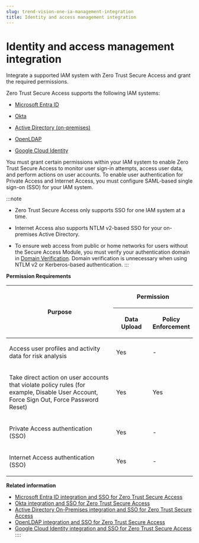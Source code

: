 ```yaml
---
slug: trend-vision-one-ia-management-integration
title: Identity and access management integration
---
```

# Identity and access management integration

Integrate a supported IAM system with Zero Trust Secure Access and grant the required permissions.

Zero Trust Secure Access supports the following IAM systems:

- [Microsoft Entra ID](integration-ztsa-sso.mdx)

- [Okta](okta-integration-sso-ztsa.mdx)

- [Active Directory (on-premises)](ad-on-premises-ztsa.mdx)

- [OpenLDAP](openldap-sso-ztsa.mdx)

- [Google Cloud Identity](ztsa-gcp-identity-integrate.mdx)

You must grant certain permissions within your IAM system to enable Zero Trust Secure Access to monitor user sign-in attempts, access user data, and perform actions on user accounts. To enable user authentication for Private Access and Internet Access, you must configure SAML-based single sign-on (SSO) for your IAM system.

:::note

- Zero Trust Secure Access only supports SSO for one IAM system at a time.

- Internet Access also supports NTLM v2-based SSO for your on-premises Active Directory.

- To ensure web access from public or home networks for users without the Secure Access Module, you must verify your authentication domain in [Domain Verification](domain-verification.mdx). Domain verification is unnecessary when using NTLM v2 or Kerberos-based authentication.
:::

**Permission Requirements**

<table>
<colgroup>
<col style="width: 60%" />
<col style="width: 20%" />
<col style="width: 20%" />
</colgroup>
<thead>
<tr>
<th rowspan="2"><p>Purpose</p></th>
<th colspan="2"><p>Permission</p></th>
</tr>
<tr>
<th><p>Data Upload</p></th>
<th><p>Policy Enforcement</p></th>
</tr>
</thead>
<tbody>
<tr>
<td><p>Access user profiles and activity data for risk analysis</p></td>
<td><p>Yes</p></td>
<td><p>-</p></td>
</tr>
<tr>
<td><p>Take direct action on user accounts that violate policy rules (for example, Disable User Account, Force Sign Out, Force Password Reset)</p></td>
<td><p>Yes</p></td>
<td><p>Yes</p></td>
</tr>
<tr>
<td><p>Private Access authentication (SSO)</p></td>
<td><p>Yes</p></td>
<td><p>-</p></td>
</tr>
<tr>
<td><p>Internet Access authentication (SSO)</p></td>
<td><p>Yes</p></td>
<td><p>-</p></td>
</tr>
</tbody>
</table>

**Related information**

- [Microsoft Entra ID integration and SSO for Zero Trust Secure Access](integration-ztsa-sso.md "Integrate with Microsoft Entra ID to authenticate user access attempts and take action on risky account activity.")
- [Okta integration and SSO for Zero Trust Secure Access](okta-integration-sso-ztsa.md "Integrate with Okta to authenticate user access attempts and take action on risky account activity.")
- [Active Directory On-Premises integration and SSO for Zero Trust Secure Access](ad-on-premises-ztsa.md "Integrate with Active Directory (on-premises) to authenticate user access attempts and take action on risky account activity.")
- [OpenLDAP integration and SSO for Zero Trust Secure Access](openldap-sso-ztsa.md "Integrate with OpenLDAP to authenticate user access attempts and take action on risky account activity.")
- [Google Cloud Identity integration and SSO for Zero Trust Secure Access](ztsa-gcp-identity-integrate.md "Integrate with Google Cloud Identity to authenticate user access attempts and take action on risky account activity.")
::::
